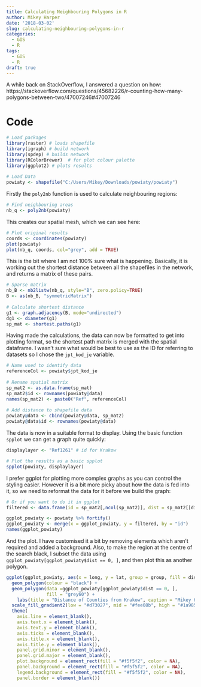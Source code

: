 ```yaml
---
title: Calculating Neighbouring Polygons in R
author: Mikey Harper
date: '2018-03-02'
slug: calculating-neighbouring-polygons-in-r
categories:
  - GIS
  - R
tags:
  - GIS
  - R
draft: true
---
```


A while back on StackOverflow, I answered a question on how: https://stackoverflow.com/questions/45682226/r-counting-how-many-polygons-between-two/47007246#47007246

# Code

```r
# Load packages
library(raster) # loads shapefile
library(igraph) # build network
library(spdep) # builds network
library(RColorBrewer)  # for plot colour palette
library(ggplot2) # plots results
    
# Load Data
powiaty <- shapefile("C:/Users/Mikey/Downloads/powiaty/powiaty")
```

Firstly the `poly2nb` function is used to calculate neighbouring regions:

```r
# Find neighbouring areas
nb_q <- poly2nb(powiaty)
```

This creates our spatial mesh, which we can see here:

```r
# Plot original results
coords <- coordinates(powiaty)
plot(powiaty)
plot(nb_q, coords, col="grey", add = TRUE)
```

This is the bit where I am not 100% sure what is happening. Basically, it is working out the shortest distance between all the shapefiles in the network, and returns a matrix of these pairs.

```r
# Sparse matrix
nb_B <- nb2listw(nb_q, style="B", zero.policy=TRUE)
B <- as(nb_B, "symmetricMatrix")
    
# Calculate shortest distance
g1 <- graph.adjacency(B, mode="undirected")
dg1 <- diameter(g1)
sp_mat <- shortest.paths(g1)
```

Having made the calculations, the data can now be formatted to get into plotting format, so the shortest path matrix is merged with the spatial dataframe.
I wasn't sure what would be best to use as the ID for referring to datasets so I chose the `jpt_kod_je` variable. 

```r
# Name used to identify data
referenceCol <- powiaty$jpt_kod_je
  
# Rename spatial matrix
sp_mat2 <- as.data.frame(sp_mat)
sp_mat2$id <- rownames(powiaty@data)
names(sp_mat2) <- paste0("Ref", referenceCol)
          
# Add distance to shapefile data
powiaty@data <- cbind(powiaty@data, sp_mat2)
powiaty@data$id <- rownames(powiaty@data)
```

The data is now in a suitable format to display. Using the basic function `spplot` we can get a graph quite quickly:

```r

displaylayer <- "Ref1261" # id for Krakow

# Plot the results as a basic spplot
spplot(powiaty, displaylayer)

```

I prefer ggplot for plotting more complex graphs as you can control the styling easier. However it is a bit more picky about how the data is fed into it, so we need to reformat the data for it before we build the graph:

```r
# Or if you want to do it in ggplot
filtered <- data.frame(id = sp_mat2[,ncol(sp_mat2)], dist = sp_mat2[[displaylayer]]) 

ggplot_powiaty <- powiaty %>% fortify()
ggplot_powiaty <- merge(x = ggplot_powiaty, y = filtered, by = "id")
names(ggplot_powiaty)
```

And the plot. I have customised it a bit by removing elements which aren't required and added a background. Also, to make the region at the centre of the search black, I subset the data using `ggplot_powiaty[ggplot_powiaty$dist == 0, ]`, and then plot this as another polygon.

```r
ggplot(ggplot_powiaty, aes(x = long, y = lat, group = group, fill = dist)) +
  geom_polygon(colour = "black") +
  geom_polygon(data =ggplot_powiaty[ggplot_powiaty$dist == 0, ],
               fill = "grey60") +
    labs(title = "Distance of Counties from Krakow", caption = "Mikey Harper") +
  scale_fill_gradient2(low = "#d73027", mid = "#fee08b", high = "#1a9850", midpoint = 10) +
  theme(
    axis.line = element_blank(),
    axis.text.x = element_blank(),
    axis.text.y = element_blank(),
    axis.ticks = element_blank(),
    axis.title.x = element_blank(),
    axis.title.y = element_blank(),
    panel.grid.minor = element_blank(),
    panel.grid.major = element_blank(),
    plot.background = element_rect(fill = "#f5f5f2", color = NA), 
    panel.background = element_rect(fill = "#f5f5f2", color = NA), 
    legend.background = element_rect(fill = "#f5f5f2", color = NA),
    panel.border = element_blank())
```



